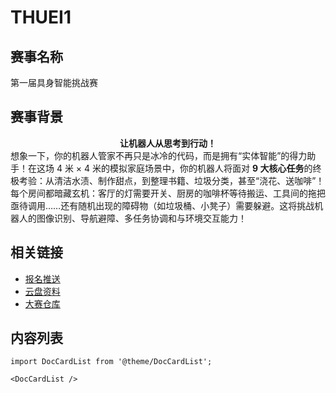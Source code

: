 # THUEI1

## 赛事名称

第一届具身智能挑战赛

## 赛事背景

**<center>让机器人从思考到行动！</center>**
想象一下，你的机器人管家不再只是冰冷的代码，而是拥有“实体智能”的得力助手！在这场 4 米 × 4 米的模拟家庭场景中，你的机器人将面对 **9 大核心任务**的终极考验：从清洁水渍、制作甜点，到整理书籍、垃圾分类，甚至“浇花、送咖啡”！每个房间都暗藏玄机：客厅的灯需要开关、厨房的咖啡杯等待搬运、工具间的拖把亟待调用……还有随机出现的障碍物（如垃圾桶、小凳子）需要躲避。这将挑战机器人的图像识别、导航避障、多任务协调和与环境交互能力！

## 相关链接

- [报名推送](/blog/2025/2-27/)
- [云盘资料](https://cloud.tsinghua.edu.cn/d/bdc2a9d976ec45e58f2f/?p=%2F&mode=list)
- [大赛仓库](https://github.com/thuasta/thuei-1)

## 内容列表

```mdx-code-block
import DocCardList from '@theme/DocCardList';

<DocCardList />
```
